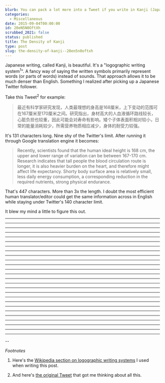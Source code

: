 ```yaml
---
blurb: You can pack a lot more into a Tweet if you write in Kanji (Japanese).
categories:
  - Miscellaneous
date: 2015-09-04T00:00:00
id: 20eN5N0OftXh
scrubbed_2021: false
status: published
title: The Density of Kanji
type: post
slug: the-density-of-kanji--20en5n0oftxh
---
```


Japanese writing, called Kanji, is beautiful. It's a "logographic writing system<sup>1</sup>". A fancy way of saying the written symbols primarily represent words (or parts of words) instead of sounds. That approach allows it to be much denser than English. Something I realized after picking up a Japanese Twitter follower.

Take this Tweet<sup>2</sup> for example:

> 最近有科学家研究发现，人类最理想的身高是168厘米，上下变动的范围可在167厘米至170厘米之间。研究指出，身材高大的人血液循环路线较长，心脏负担也较重，因此可能会对寿命有影响。矮个子体表面积相对较小，日常的能量消耗较少，所需营养物质相应减少，身体的耐受力较强。

It's 131 characters long. Nine shy of the Twitter's limit. After running it through Google translation engine it becomes:

> Recently, scientists found that the human ideal height is 168 cm, the upper and lower range of variation can be between 167-170 cm. Research indicates that tall people the blood circulation route is longer, it is also heavier burden on the heart, and therefore might affect life expectancy. Shorty body surface area is relatively small, less daily energy consumption, a corresponding reduction in the required nutrients, strong physical endurance.

That's 447 characters. More than 3x the length. I doubt the most efficient human translator/editor could get the same information across in English while staying under Twitter's 140 character limit. 

It blew my mind a little to figure this out. 

---
---
---
---
---
---
---
---
---
---
---
---
---
---
---
---
---
---
---
---
---
---
---
---
---
---
--

_Footnotes_

1. Here's the [Wikipedia section on logographic writing systems](https://en.wikipedia.org/wiki/List_of_writing_systems#Logographic_writing_systems) I used when writing this post. 

2. And here's [the original Tweet](https://twitter.com/williamlong/status/572978037584752640) that got me thinking about all this.